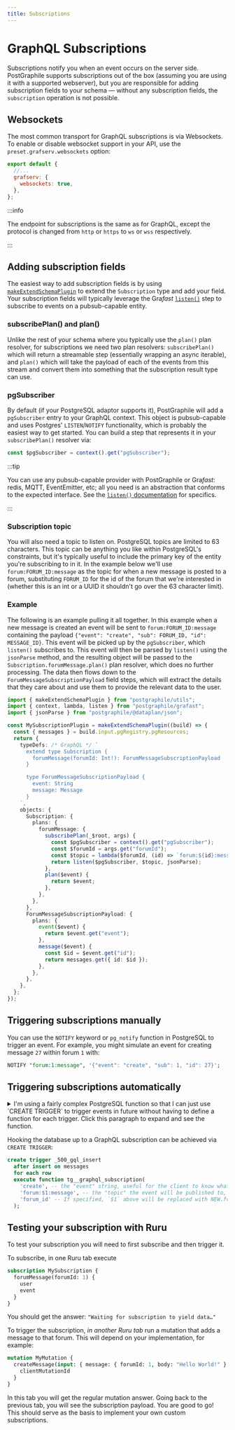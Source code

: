 ```yaml
---
title: Subscriptions
---
```



# GraphQL Subscriptions

<p className={styles.intro}>

Subscriptions notify you when an event occurs on the server side. PostGraphile
supports subscriptions out of the box (assuming you are using it with a
supported webserver), but you are responsible for adding subscription fields to
your schema — without any subscription fields, the `subscription` operation is
not possible.

</p>

## Websockets

The most common transport for GraphQL subscriptions is via Websockets. To
enable or disable websocket support in your API, use the
`preset.grafserv.websockets` option:

```js title="graphile.config.mjs"
export default {
  //...
  grafserv: {
    websockets: true,
  },
};
```

:::info

The endpoint for subscriptions is the same as for GraphQL, except the protocol
is changed from `http` or `https` to `ws` or `wss` respectively.

:::

## Adding subscription fields

The easiest way to add subscription fields is by using
[`makeExtendSchemaPlugin`](./make-extend-schema-plugin) to extend the
`Subscription` type and add your field. Your subscription fields will typically
leverage the Gra*fast*
[`listen()`](https://grafast.org/grafast/step-library/standard-steps/listen)
step to subscribe to events on a pubsub-capable entity.

### subscribePlan() and plan()

Unlike the rest of your schema where you typically use the `plan()` plan
resolver, for subscriptions we need two plan resolvers: `subscribePlan()` which
will return a streamable step (essentially wrapping an async iterable), and
`plan()` which will take the payload of each of the events from this stream and
convert them into something that the subscription result type can use.

### pgSubscriber

By default (if your PostgreSQL adaptor supports it), PostGraphile will add a
`pgSubscriber` entry to your GraphQL context. This object is pubsub-capable and
uses Postgres' `LISTEN`/`NOTIFY` functionality, which is probably the easiest
way to get started. You can build a step that represents it in your
`subscribePlan()` resolver via:

```ts
const $pgSubscriber = context().get("pgSubscriber");
```

:::tip

You can use any pubsub-capable provider with PostGraphile or Gra*fast*: redis,
MQTT, EventEmitter, etc; all you need is an abstraction that conforms to the
expected interface. See the [`listen()`
documentation](https://grafast.org/grafast/step-library/standard-steps/listen)
for specifics.

:::

### Subscription topic

You will also need a topic to listen on. PostgreSQL topics are limited to 63
characters. This topic can be anything you like within PostgreSQL's
constraints, but it's typically useful to include the primary key of the entity
you're subscribing to in it. In the example below we'll use
`forum:FORUM_ID:message` as the topic for when a new message is posted to a
forum, substituting `FORUM_ID` for the id of the forum that we're interested in
(whether this is an int or a UUID it shouldn't go over the 63 character limit).

### Example

The following is an example pulling it all together. In this example when a new
message is created an event will be sent to `forum:FORUM_ID:message` containing
the payload `{"event": "create", "sub": FORUM_ID, "id": MESSAGE_ID}`. This event will be picked up
by the `pgSubscriber`, which `listen()` subscribes to. This event will then be
parsed by `listen()` using the `jsonParse` method, and the resulting object
will be passed to the `Subscription.forumMessage.plan()` plan resolver, which
does no further processing. The data then flows down to the
`ForumMessageSubscriptionPayload` field steps, which will extract the details
that they care about and use them to provide the relevant data to the user.

```ts
import { makeExtendSchemaPlugin } from "postgraphile/utils";
import { context, lambda, listen } from "postgraphile/grafast";
import { jsonParse } from "postgraphile/@dataplan/json";

const MySubscriptionPlugin = makeExtendSchemaPlugin((build) => {
  const { messages } = build.input.pgRegistry.pgResources;
  return {
    typeDefs: /* GraphQL */ `
      extend type Subscription {
        forumMessage(forumId: Int!): ForumMessageSubscriptionPayload
      }

      type ForumMessageSubscriptionPayload {
        event: String
        message: Message
      }
    `,
    objects: {
      Subscription: {
        plans: {
          forumMessage: {
            subscribePlan(_$root, args) {
              const $pgSubscriber = context().get("pgSubscriber");
              const $forumId = args.get("forumId");
              const $topic = lambda($forumId, (id) => `forum:${id}:message`);
              return listen($pgSubscriber, $topic, jsonParse);
            },
            plan($event) {
              return $event;
            },
          },
        },
      },
      ForumMessageSubscriptionPayload: {
        plans: {
          event($event) {
            return $event.get("event");
          },
          message($event) {
            const $id = $event.get("id");
            return messages.get({ id: $id });
          },
        },
      },
    },
  };
});
```

## Triggering subscriptions manually

You can use the `NOTIFY` keyword or `pg_notify` function in PostgreSQL to
trigger an event. For example, you might simulate an event for creating message
`27` within forum `1` with:

```sql
NOTIFY "forum:1:message", '{"event": "create", "sub": 1, "id": 27}';
```

## Triggering subscriptions automatically

<details>
<summary>
I'm using a fairly complex PostgreSQL function so that I can just use `CREATE TRIGGER` to trigger events in future without having to define a function for
each trigger. Click this paragraph to expand and see the function.
</summary>

**IMPORTANT**: this trigger assumes that the primary key for your tables is
always `id`. If this is not the case, you should delete the line containing
`'id', v_record.id`.

```sql
create function tg__graphql_subscription() returns trigger
    language plpgsql
    as $_$
declare
  v_process_new bool = (TG_OP = 'INSERT' OR TG_OP = 'UPDATE');
  v_process_old bool = (TG_OP = 'UPDATE' OR TG_OP = 'DELETE');
  v_event text = TG_ARGV[0];
  v_topic_template text = TG_ARGV[1];
  v_attribute text = TG_ARGV[2];
  v_record record;
  v_sub text;
  v_topic text;
  v_i int = 0;
  v_last_topic text;
begin
  for v_i in 0..1 loop
    if (v_i = 0) and v_process_new is true then
      v_record = new;
    elsif (v_i = 1) and v_process_old is true then
      v_record = old;
    else
      continue;
    end if;
     if v_attribute is not null then
      execute 'select $1.' || quote_ident(v_attribute)
        using v_record
        into v_sub;
    end if;
    if v_sub is not null then
      v_topic = replace(v_topic_template, '$1', v_sub);
    else
      v_topic = v_topic_template;
    end if;
    if v_topic is distinct from v_last_topic then
      -- This if statement prevents us from triggering the same notification twice
      v_last_topic = v_topic;
      perform pg_notify(v_topic, json_build_object(
        'event', v_event,
        'subject', v_sub,
        /* highlight-next-line */
        'id', v_record.id
      )::text);
    end if;
  end loop;
  return v_record;
end;
$_$;
```

</details>

Hooking the database up to a GraphQL subscription can be achieved via `CREATE
TRIGGER`:

```sql
create trigger _500_gql_insert
  after insert on messages
  for each row
  execute function tg__graphql_subscription(
    'create', -- the "event" string, useful for the client to know what happened
    'forum:$1:message', -- the "topic" the event will be published to, as a template
    'forum_id' -- If specified, `$1` above will be replaced with NEW.forum_id or OLD.forum_id from the trigger.
  );
```

## Testing your subscription with Ruru

To test your subscription you will need to first subscribe and then trigger it.

To subscribe, in one Ruru tab execute

```graphql
subscription MySubscription {
  forumMessage(forumId: 1) {
    user
    event
  }
}
```

You should get the answer: `"Waiting for subscription to yield data…"`

To trigger the subscription, _in another Ruru tab_ run a mutation that adds a
message to that forum. This will depend on your implementation, for example:

```graphql
mutation MyMutation {
  createMessage(input: { message: { forumId: 1, body: "Hello World!" } }) {
    clientMutationId
  }
}
```

In this tab you will get the regular mutation answer. Going back to the previous
tab, you will see the subscription payload. You are good to go! This should
serve as the basis to implement your own custom subscriptions.
